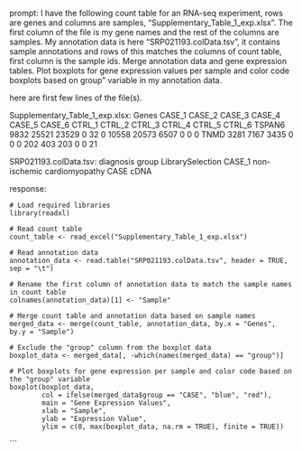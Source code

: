 prompt:
I have the following count table for an RNA-seq experiment, rows are genes and columns are samples, "Supplementary_Table_1_exp.xlsx". The first column of the file is my gene names and the rest of the columns are samples. My annotation data is here  "SRP021193.colData.tsv", it contains sample annotations and rows of this matches the columns of count table, first column is the sample ids. Merge annotation data and gene expression tables. Plot boxplots for gene expression values per sample and color code boxplots based on group" variable in my annotation data.

here are first few lines of the file(s).

Supplementary_Table_1_exp.xlsx:
Genes	CASE_1	CASE_2	CASE_3	CASE_4	CASE_5	CASE_6	CTRL_1	CTRL_2	CTRL_3	CTRL_4	CTRL_5	CTRL_6
TSPAN6	9832	25521	23529	0	32	0	10558	20573	6507	0	0	 0
TNMD	3281	 7167	 3435	0	 0	0	  202	  403	 203	0	0	21


SRP021193.colData.tsv:
	diagnosis	group	LibrarySelection
CASE_1	non-ischemic cardiomyopathy	CASE	cDNA


response:
```
# Load required libraries
library(readxl)

# Read count table
count_table <- read_excel("Supplementary_Table_1_exp.xlsx")

# Read annotation data
annotation_data <- read.table("SRP021193.colData.tsv", header = TRUE, sep = "\t")

# Rename the first column of annotation data to match the sample names in count table
colnames(annotation_data)[1] <- "Sample"

# Merge count table and annotation data based on sample names
merged_data <- merge(count_table, annotation_data, by.x = "Genes", by.y = "Sample")

# Exclude the "group" column from the boxplot data
boxplot_data <- merged_data[, -which(names(merged_data) == "group")]

# Plot boxplots for gene expression per sample and color code based on the "group" variable
boxplot(boxplot_data, 
        col = ifelse(merged_data$group == "CASE", "blue", "red"), 
        main = "Gene Expression Values",
        xlab = "Sample",
        ylab = "Expression Value",
        ylim = c(0, max(boxplot_data, na.rm = TRUE), finite = TRUE))
```
```
